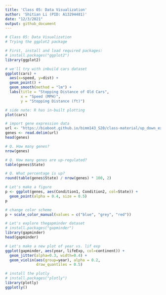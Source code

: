 ```yaml
---
title: 'Class 05: Data Visualization'
author: 'Shitian Li (PID: A13294481)'
date: "12/3/2021"
output: github_document
---
```


```r
# Class 05: Data Visualization 
# Trying the ggplot2 package

# First, install and load required packages: 
# install.packages("ggplot2")
library(ggplot2)

# we'll try with inbuild cars dataset
ggplot(cars) +
  aes(x=speed, y=dist) +
  geom_point() +
  geom_smooth(method = "lm") +
  labs(title = "Stopping Distance of Old Cars", 
       x = "Speed (MPH)", 
       y = "Stopping Distance (ft)")

# side note: R has in-built plotting
plot(cars)

# import gene expression data
url <- "https://bioboot.github.io/bimm143_S20/class-material/up_down_expression.txt"
genes <- read.delim(url)
head(genes)

# Q. How many genes?
nrow(genes)

# Q. How many genes are up-regulated? 
table(genes$State)

# Q. What percentage is up?
round(table(genes$State) / nrow(genes) * 100, 2)

# Let's make a figure
p <- ggplot(genes, aes(Condition1, Condition2, col=State)) +
  geom_point(alpha = 0.4, size = 0.5)
p

# change color scheme
p + scale_color_manual(values = c("blue", "grey", "red"))

# Let's explore thegapminder dataset
# install.packages("gapminder")
library(gapminder)
head(gapminder)

# Let's make a new plot of year vs. lif exp
ggplot(gapminder, aes(year, lifeExp, col=continent)) + 
  geom_jitter(alpha=0.3, width=0.4) +
  geom_violin(aes(group=year), alpha = 0.2, 
              draw_quantiles = 0.5)

# install the plotly
# install.packages("plotly")
library(plotly)
ggplotly()












```

